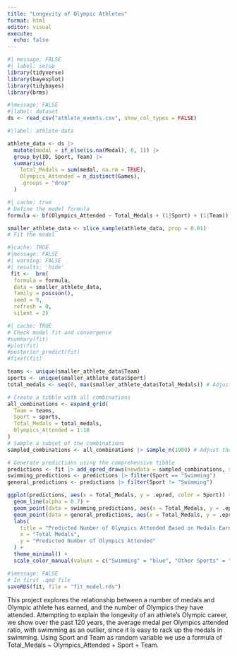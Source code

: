 ```yaml
---
title: "Longevity of Olympic Athletes"
format: html
editor: visual
execute:
  echo: false
---
```


```r
#| message: FALSE
#| label: setup
library(tidyverse)
library(bayesplot)
library(tidybayes)
library(brms)
```

```r
#|message: FALSE
#|label: dataset
ds <- read_csv("athlete_events.csv", show_col_types = FALSE)

```

```r
#|label: athlete data

athlete_data <- ds |>
  mutate(medal = if_else(is.na(Medal), 0, 1)) |>
  group_by(ID, Sport, Team) |>
  summarise(
    Total_Medals = sum(medal, na.rm = TRUE),
    Olympics_Attended = n_distinct(Games),
    .groups = "drop"
  )


```

```r
#| cache: true
# Define the model formula
formula <- bf(Olympics_Attended ~ Total_Medals + (1|Sport) + (1|Team))

smaller_athlete_data <- slice_sample(athlete_data, prop = 0.01)
# Fit the model
```

```r
#|cache: TRUE
#|message: FALSE
#| warning: FALSE
#| results: 'hide'
 fit <-  brm(
  formula = formula,
  data = smaller_athlete_data,
  family = poisson(), 
  seed = 9, 
  refresh = 0, 
  silent = 2)
```

```r
#| cache: TRUE
# Check model fit and convergence
#summary(fit)
#plot(fit)
#posterior_predict(fit)
#fixef(fit)

teams <- unique(smaller_athlete_data$Team)
sports <- unique(smaller_athlete_data$Sport)
total_medals <- seq(0, max(smaller_athlete_data$Total_Medals)) # Adjust the range as needed

# Create a tibble with all combinations
all_combinations <- expand_grid(
  Team = teams,
  Sport = sports,
  Total_Medals = total_medals,
  Olympics_Attended = 1:10
)
# Sample a subset of the combinations
sampled_combinations <- all_combinations |> sample_n(1000) # Adjust the number as needed

# Generate predictions using the comprehensive tibble
predictions <- fit |> add_epred_draws(newdata = sampled_combinations, seed = 9)
swimming_predictions <- predictions |> filter(Sport == "Swimming")
general_predictions <- predictions |> filter(Sport != "Swimming")

```

```r
ggplot(predictions, aes(x = Total_Medals, y = .epred, color = Sport)) +
  geom_line(alpha = 0.7) +
  geom_point(data = swimming_predictions, aes(x = Total_Medals, y = .epred), color = "blue", size = 3) +
  geom_point(data = general_predictions, aes(x = Total_Medals, y = .epred), color = "yellow", size = 3) +
  labs(
    title = "Predicted Number of Olympics Attended Based on Medals Earned",
    x = "Total Medals",
    y = "Predicted Number of Olympics Attended"
  ) +
  theme_minimal() +
  scale_color_manual(values = c("Swimming" = "blue", "Other Sports" = "yellow"))
```

```r
#|message: FALSE
# In first .qmd file 
saveRDS(fit, file = "fit_model.rds")

```

This project explores the relationship between a number of medals and Olympic athlete has earned, and the number of Olympics they have attended. Attempting to explain the longevity of an athlete's Olympic career, we show over the past 120 years, the average medal per Olympics attended ratio, with swimming as an outlier, since it is easy to rack up the medals in swimming. Using Sport and Team as random variable we use a formula of Total_Medals ~ Olympics_Attended + Sport + Team.
